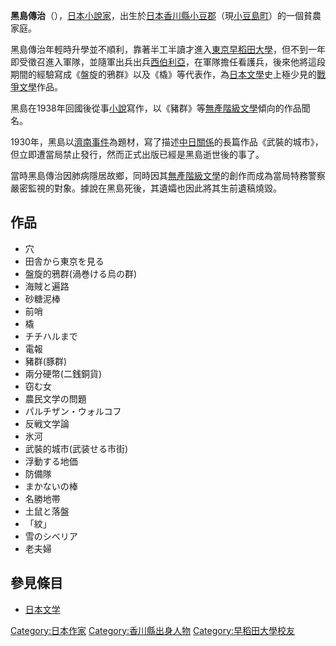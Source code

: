 {{japanese|japanese=黒島伝治|kana=くろしま でんじ|romaji=Kuroshima Denji}}
'''黑島傳治'''（{{bd|1898年|12月12日|1943年|10月17日}}），[[日本|日本]][[小說家|小說家]]，出生於[[日本|日本]][[香川縣|香川縣]][[小豆郡|小豆郡]]（現[[小豆島町|小豆島町]]）的一個貧農家庭。

黑島傳治年輕時升學並不順利，靠著半工半讀才進入[[東京|東京]][[早稻田大學|早稻田大學]]，但不到一年即受徵召進入軍隊，並隨軍出兵出兵[[西伯利亞|西伯利亞]]，在軍隊擔任看護兵，後來他將這段期間的經驗寫成《盤旋的鴉群》以及《橇》等代表作，為[[日本文學|日本文學]]史上極少見的[[戰爭文學|戰爭文學]]作品。

黑島在1938年回國後從事[[小說|小說]]寫作，以《豬群》等[[無產階級文學|無產階級文學]]傾向的作品聞名。

1930年，黑島以[[五三慘案|濟南事件]]為題材，寫了描述[[中日關係|中日關係]]的長篇作品《武裝的城市》，但立即遭當局禁止發行，然而正式出版已經是黑島逝世後的事了。

當時黑島傳治因肺病隱居故鄉，同時因其[[無產階級文學|無產階級文學]]的創作而成為當局特務警察嚴密監視的對象。據說在黑島死後，其遺孀也因此將其生前遺稿燒毀。

==作品==
*穴
*田舎から東京を見る
*盤旋的鴉群(渦巻ける烏の群)
*海賊と遍路
*砂糖泥棒
*前哨
*橇
*チチハルまで
*電報
*豬群(豚群)
*兩分硬幣(二銭銅貨)
*窃む女
*農民文学の問題
*パルチザン・ウォルコフ
*反戦文学論　
*氷河
*武裝的城市(武装せる市街)　
*浮動する地価
*防備隊　
*まかないの棒
*名勝地帯
*土鼠と落盤
*「紋」
*雪のシベリア　
*老夫婦
==參見條目==
*[[日本文学|日本文学]]
{{Authority control}}
{{Japan-writer-stub}}

{{DEFAULTSORT:Kuroshima Denji}}

[[Category:日本作家|Category:日本作家]]
[[Category:香川縣出身人物|Category:香川縣出身人物]]
[[Category:早稻田大學校友|Category:早稻田大學校友]]